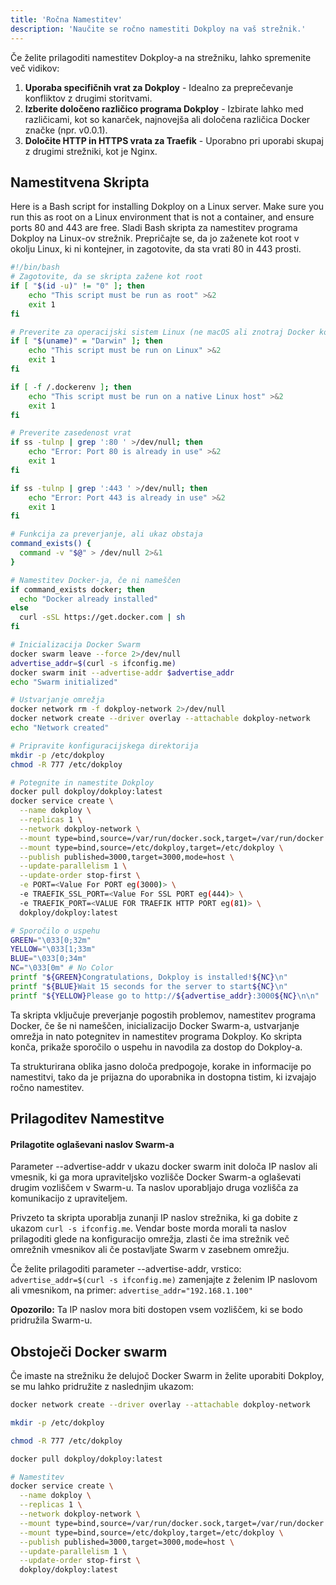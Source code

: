 ```yaml
---
title: 'Ročna Namestitev'
description: 'Naučite se ročno namestiti Dokploy na vaš strežnik.'
---
```


Če želite prilagoditi namestitev Dokploy-a na strežniku, lahko spremenite več vidikov:

1. **Uporaba specifičnih vrat za Dokploy** - Idealno za preprečevanje konfliktov z drugimi storitvami.
2. **Izberite določeno različico programa Dokploy** - Izbirate lahko med različicami, kot so kanarček, najnovejša ali določena različica Docker značke (npr. v0.0.1).
3. **Določite HTTP in HTTPS vrata za Traefik** - Uporabno pri uporabi skupaj z drugimi strežniki, kot je Nginx.

## Namestitvena Skripta

Here is a Bash script for installing Dokploy on a Linux server. Make sure you run this as root on a Linux environment that is not a container, and ensure ports 80 and 443 are free.
Sladi Bash skripta za namestitev programa Dokploy na Linux-ov strežnik. Prepričajte se, da jo zaženete kot root v okolju Linux, ki ni kontejner, in zagotovite, da sta vrati 80 in 443 prosti.

```bash
#!/bin/bash
# Zagotovite, da se skripta zažene kot root
if [ "$(id -u)" != "0" ]; then
    echo "This script must be run as root" >&2
    exit 1
fi

# Preverite za operacijski sistem Linux (ne macOS ali znotraj Docker kontejnerja)
if [ "$(uname)" = "Darwin" ]; then
    echo "This script must be run on Linux" >&2
    exit 1
fi

if [ -f /.dockerenv ]; then
    echo "This script must be run on a native Linux host" >&2
    exit 1
fi

# Preverite zasedenost vrat
if ss -tulnp | grep ':80 ' >/dev/null; then
    echo "Error: Port 80 is already in use" >&2
    exit 1
fi

if ss -tulnp | grep ':443 ' >/dev/null; then
    echo "Error: Port 443 is already in use" >&2
    exit 1
fi

# Funkcija za preverjanje, ali ukaz obstaja
command_exists() {
  command -v "$@" > /dev/null 2>&1
}

# Namestitev Docker-ja, če ni nameščen
if command_exists docker; then
  echo "Docker already installed"
else
  curl -sSL https://get.docker.com | sh
fi

# Inicializacija Docker Swarm
docker swarm leave --force 2>/dev/null
advertise_addr=$(curl -s ifconfig.me)
docker swarm init --advertise-addr $advertise_addr
echo "Swarm initialized"

# Ustvarjanje omrežja
docker network rm -f dokploy-network 2>/dev/null
docker network create --driver overlay --attachable dokploy-network
echo "Network created"

# Pripravite konfiguracijskega direktorija
mkdir -p /etc/dokploy
chmod -R 777 /etc/dokploy

# Potegnite in namestite Dokploy
docker pull dokploy/dokploy:latest
docker service create \
  --name dokploy \
  --replicas 1 \
  --network dokploy-network \
  --mount type=bind,source=/var/run/docker.sock,target=/var/run/docker.sock \
  --mount type=bind,source=/etc/dokploy,target=/etc/dokploy \
  --publish published=3000,target=3000,mode=host \
  --update-parallelism 1 \
  --update-order stop-first \
  -e PORT=<Value For PORT eg(3000)> \
  -e TRAEFIK_SSL_PORT=<Value For SSL PORT eg(444)> \
  -e TRAEFIK_PORT=<VALUE FOR TRAEFIK HTTP PORT eg(81)> \
  dokploy/dokploy:latest

# Sporočilo o uspehu
GREEN="\033[0;32m"
YELLOW="\033[1;33m"
BLUE="\033[0;34m"
NC="\033[0m" # No Color
printf "${GREEN}Congratulations, Dokploy is installed!${NC}\n"
printf "${BLUE}Wait 15 seconds for the server to start${NC}\n"
printf "${YELLOW}Please go to http://${advertise_addr}:3000${NC}\n\n"

```

Ta skripta vključuje preverjanje pogostih problemov, namestitev programa Docker, če še ni nameščen, inicializacijo Docker Swarm-a, ustvarjanje omrežja in nato potegnitev in namestitev programa Dokploy. Ko skripta konča, prikaže sporočilo o uspehu in navodila za dostop do Dokploy-a.

Ta strukturirana oblika jasno določa predpogoje, korake in informacije po namestitvi, tako da je prijazna do uporabnika in dostopna tistim, ki izvajajo ročno namestitev.

## Prilagoditev Namestitve

#### Prilagotite oglaševani naslov Swarm-a 

Parameter --advertise-addr v ukazu docker swarm init določa IP naslov ali vmesnik, ki ga mora upraviteljsko vozlišče Docker Swarm-a oglaševati drugim vozliščem v Swarm-u. Ta naslov uporabljajo druga vozlišča za komunikacijo z upraviteljem.

Privzeto ta skripta uporablja zunanji IP naslov strežnika, ki ga dobite z ukazom `curl -s ifconfig.me`. Vendar boste morda morali ta naslov prilagoditi glede na konfiguracijo omrežja, zlasti če ima strežnik več omrežnih vmesnikov ali če postavljate Swarm v zasebnem omrežju.

Če želite prilagoditi parameter --advertise-addr, vrstico: `advertise_addr=$(curl -s ifconfig.me)` zamenjajte z želenim IP naslovom ali vmesnikom, na primer:
`advertise_addr="192.168.1.100"`


<Callout type="warn">**Opozorilo:** Ta IP naslov mora biti dostopen vsem vozliščem, ki se bodo pridružila Swarm-u.</Callout>


## Obstoječi Docker swarm

Če imaste na strežniku že delujoč Docker Swarm in želite uporabiti Dokploy, se mu lahko pridružite z naslednjim ukazom:

```bash
docker network create --driver overlay --attachable dokploy-network

mkdir -p /etc/dokploy

chmod -R 777 /etc/dokploy

docker pull dokploy/dokploy:latest

# Namestitev
docker service create \
  --name dokploy \
  --replicas 1 \
  --network dokploy-network \
  --mount type=bind,source=/var/run/docker.sock,target=/var/run/docker.sock \
  --mount type=bind,source=/etc/dokploy,target=/etc/dokploy \
  --publish published=3000,target=3000,mode=host \
  --update-parallelism 1 \
  --update-order stop-first \
  dokploy/dokploy:latest
```
